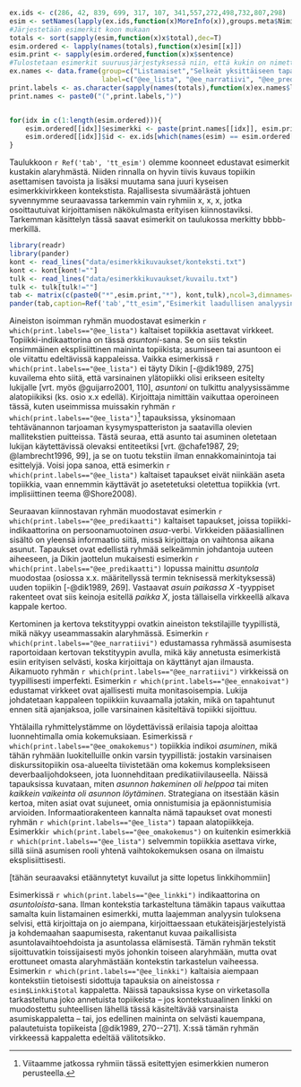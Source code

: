 ﻿

```r

ex.ids <- c(286, 42, 839, 699, 317, 107, 341,557,272,498,732,807,298)
esim <- setNames(lapply(ex.ids,function(x)MoreInfo(x)),groups.meta$Nimi)
#Järjestetään esimerkit koon mukaan
totals <- sort(sapply(esim,function(x)x$total),dec=T)
esim.ordered <- lapply(names(totals),function(x)esim[[x]])
esim.print <- sapply(esim.ordered,function(x)x$sentence)
#Tulostetaan esimerkit suuruusjärjestyksessä niin, että kukin on nimetty loogisesti
ex.names <- data.frame(group=c("Listamaiset","Selkeät yksittäiseen tapahtumaan keskittyvät narratiivit","asuin paikassa x","pari sanaa asumisesta","Linkki","yleistys","Ennakoivat","ennakoivien ja predikoivien välimaasto","oma kokemus","Yliopisto (maggy) tarjosi","Suurin osa opiskelijoista","Kontrasti","asunnon ja asumisen staattinen kuvailu"),
                       label=c("@ee_lista", "@ee_narratiivi", "@ee_predikaatti", "@ee_parisanaa", "@ee_linkki", "@ee_yleistys", "@ee_ennakoivat", "@ee_valimaasto", "@ee_omakokemus", "@ee_maggytarjosi", "@ee_suurionsa", "@ee_kontrasti", "@ee_staattinen"))
print.labels <- as.character(sapply(names(totals),function(x)ex.names$label[ex.names$group==x]))
print.names <- paste0("(",print.labels,")")


for(idx in c(1:length(esim.ordered))){
    esim.ordered[[idx]]$esimerkki <- paste(print.names[[idx]], esim.print[[idx]])
    esim.ordered[[idx]]$id <- ex.ids[which(names(esim) == esim.ordered[[idx]]$group)]
}

```

Taulukkoon `r Ref('tab', 'tt_esim')`  olemme koonneet edustavat esimerkit kustakin alaryhmästä. Niiden rinnalla on hyvin tiivis kuvaus topiikin asettamisen tavoista ja lisäksi muutama sana juuri kyseisen esimerkkivirkkeen kontekstista. Rajallisesta sivumäärästä johtuen syvennymme seuraavassa tarkemmin vain ryhmiin x, x, x, jotka osoittautuivat  kirjoittamisen näkökulmasta erityisen kiinnostaviksi. Tarkemman käsittelyn tässä saavat esimerkit on taulukossa merkitty bbbb-merkillä.

```r

library(readr)
library(pander)
kont <- read_lines("data/esimerkkikuvaukset/konteksti.txt")
kont <- kont[kont!=""]
tulk <- read_lines("data/esimerkkikuvaukset/kuvailu.txt")
tulk <- tulk[tulk!=""]
tab <- matrix(c(paste0("*",esim.print,"*"), kont,tulk),ncol=3,dimnames=list(c(),c("Topiikkia asettava virke", "Konteksti","Siirtymän toteutus")))
pander(tab,caption=Ref('tab',"tt_esim","Esimerkit laadullisen analyysin tuloksena syntyneistä ryhmistä"))


```






Aineiston isoimman ryhmän muodostavat esimerkin `r which(print.labels=="@ee_lista")` kaltaiset
topiikkia asettavat virkkeet. Topiikki-indikaattorina on tässä *asuntoni*-sana. Se on siis tekstin ensimmäinen eksplisiittinen maininta topiikista; asumiseen tai asuntoon ei ole viitattu edeltävissä kappaleissa. Vaikka esimerkissä `r which(print.labels=="@ee_lista")` ei täyty Dikin [-@dik1989, 275] kuvailema ehto siitä, että varsinainen ylätopiikki olisi erikseen esitelty lukijalle [vrt. myös @guijarro2001, 110], *asuntoni* on tulkittu analyysissämme alatopiikiksi (ks. osio x.x edellä). Kirjoittaja nimittäin vaikuttaa operoineen tässä, kuten useimmissa muissakin ryhmän `r which(print.labels=="@ee_lista")`[^ryhmanum] tapauksissa, yksinomaan tehtävänannon tarjoaman kysymyspatteriston ja saatavilla olevien mallitekstien puitteissa. Tästä seuraa, että asunto tai asuminen oletetaan lukijan käytettävissä olevaksi entiteetiksi [vrt. @chafe1987, 29;  @lambrecht1996, 99], ja se on tuotu tekstiin ilman ennakkomainintoja tai esittelyjä. Voisi jopa sanoa, että esimerkin `r which(print.labels=="@ee_lista")` kaltaiset tapaukset eivät niinkään aseta topiikkia, vaan ennemmin käyttävät jo asetetetuksi oletettua topiikkia (vrt. implisiittinen teema @Shore2008).

[^ryhmanum]: Viitaamme jatkossa ryhmiin tässä esitettyjen esimerkkien numeron
perusteella.

Seuraavan kiinnostavan ryhmän muodostavat esimerkin `r which(print.labels=="@ee_predikaatti")` kaltaiset tapaukset, joissa topiikki-indikaattorina on persoonamuotoinen *asua*-verbi. Virkkeiden pääasiallinen sisältö on yleensä
informaatio siitä, missä kirjoittaja on vaihtonsa aikana asunut. Tapaukset ovat edellistä ryhmää selkeämmin johdantoja uuteen aiheeseen, ja Dikin jaottelun mukaisesti esimerkin `r which(print.labels=="@ee_predikaatti")` lopussa mainittu *asuntola* muodostaa (osiossa x.x. määritellyssä termin teknisessä merkityksessä) uuden topiikin [-@dik1989, 269]. Vastaavat *asuin paikassa X* -tyyppiset rakenteet ovat siis keinoja esitellä *paikka X*, josta tällaisella virkkeellä alkava kappale kertoo. 

Kertominen ja kertova tekstityyppi ovatkin aineiston tekstilajille tyypillistä, mikä näkyy useammassakin alaryhmässä. Esimerkin `r which(print.labels=="@ee_narratiivi")` edustamassa ryhmässä asumisesta raportoidaan kertovan
tekstityypin avulla, mikä käy annetusta esimerkistä esiin erityisen selvästi, koska
kirjoittaja on käyttänyt ajan ilmausta. Aikamuoto ryhmän `r which(print.labels=="@ee_narratiivi")` virkkeissä on tyypillisesti imperfekti. Esimerkin `r which(print.labels=="@ee_ennakoivat")` edustamat virkkeet ovat ajallisesti muita monitasoisempia. Lukija johdatetaan kappaleen topiikkiin kuvaamalla jotakin, mikä on tapahtunut ennen sitä ajanjaksoa, jolle varsinainen käsiteltävä topiikki sijoittuu. 

Yhtälailla ryhmittelystämme on löydettävissä erilaisia tapoja aloittaa luonnehtimalla omia kokemuksiaan. Esimerkissä `r which(print.labels=="@ee_omakokemus")` topiikkia indikoi *asuminen*, mikä tähän ryhmään luokitelluille onkin varsin tyypillistä: jostakin varsinaisen diskurssitopiikin osa-alueelta tiivistetään oma kokemus kompleksiseen deverbaalijohdokseen, jota luonnehditaan predikatiivilauseella. Näissä tapauksissa kuvataan, miten *asunnon hakeminen oli helppoa* tai miten *kaikkein vaikeinta
oli asunnon löytäminen*. Strategiana on itsestään käsin kertoa, miten asiat ovat sujuneet, omia onnistumisia ja epäonnistumisia arvioiden. Informaatiorakenteen kannalta 
nämä tapaukset ovat monesti ryhmän `r which(print.labels=="@ee_lista")` tapaan alatopiikkeja. Esimerkki`r which(print.labels=="@ee_omakokemus")` 
on kuitenkin esimerkkiä `r which(print.labels=="@ee_lista")` selvemmin topiikkia asettava virke, sillä siinä
asumisen rooli yhtenä vaihtokokemuksen osana on ilmaistu eksplisiittisesti.

[tähän seuraavaksi etäännytetyt kuvailut ja sitte lopetus linkkihommiin]


Esimerkissä `r which(print.labels=="@ee_linkki")` indikaattorina on *asuntoloista*-sana. Ilman kontekstia
tarkasteltuna tämäkin tapaus vaikuttaa samalta kuin listamainen esimerkki, mutta
laajemman analyysin tuloksena selvisi, että kirjoittaja on jo aiempana,
kirjoittaessaan etukäteisjärjestelyistä ja kohdemaahan saapumisesta, rakentanut
kuvaa paikallisista asuntolavaihtoehdoista ja asuntolassa elämisestä. Tämän
ryhmän tekstit sijoittuvatkin toissijaisesti myös johonkin toiseen alaryhmään,
mutta ovat erottuneet omasta alaryhmästään kontekstin tarkastelun vaiheessa.
Esimerkin `r which(print.labels=="@ee_linkki")` kaltaisia aiempaan kontekstiin tietoisesti sidottuja
tapauksia on aineistossa `r esim$Linkki$total` kappaletta. Näissä tapauksissa kyse on 
virketasolla tarkasteltuna joko annetuista topiikeista -- jos
kontekstuaalinen linkki on muodostettu suhteellisen lähellä tässä käsiteltävää
varsinaista asumiskappaletta  -- tai, jos edellinen maininta on selvästi
kauempana, palautetuista topiikeista [@dik1989, 270--271]. X:ssä 
tämän ryhmän virkkeessä kappaletta edeltää välitotsikko.



